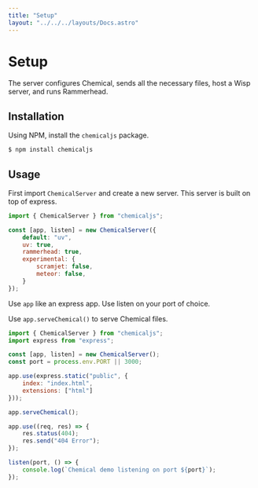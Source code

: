 ```yaml
---
title: "Setup"
layout: "../../../layouts/Docs.astro"
---
```


# Setup

The server configures Chemical, sends all the necessary files, host a Wisp server, and runs Rammerhead.

## Installation

Using NPM, install the `chemicaljs` package.

```bash
$ npm install chemicaljs
```

## Usage

First import `ChemicalServer` and create a new server. This server is built on top of express.

```js
import { ChemicalServer } from "chemicaljs";

const [app, listen] = new ChemicalServer({
    default: "uv",
    uv: true,
    rammerhead: true,
    experimental: {
        scramjet: false,
        meteor: false,
    }
});
```

Use `app` like an express app. Use listen on your port of choice.

Use `app.serveChemical()` to serve Chemical files.

```js
import { ChemicalServer } from "chemicaljs";
import express from "express";

const [app, listen] = new ChemicalServer();
const port = process.env.PORT || 3000;

app.use(express.static("public", {
    index: "index.html",
    extensions: ["html"]
}));

app.serveChemical();

app.use((req, res) => {
    res.status(404);
    res.send("404 Error");
});

listen(port, () => {
    console.log(`Chemical demo listening on port ${port}`);
});
```